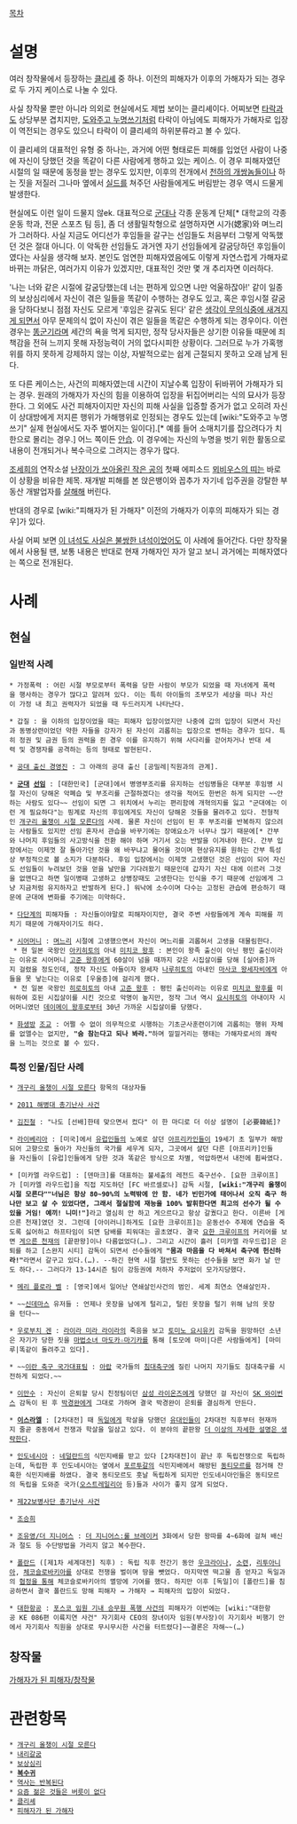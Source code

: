 [[목차]]

= 설명 =
여러 창작물에서 등장하는 [[클리셰]] 중 하나. 이전의 피해자가 이후의 가해자가 되는 경우로 두 가지 케이스로 나눌 수 있다.

사실 창작물 뿐만 아니라 의외로 현실에서도 제법 보이는 클리셰이다. 어찌보면 [[타락]]과도 상당부분 겹치지만, [[도와주고 누명쓰기]]처럼 타락이 아님에도 피해자가 가해자로 입장이 역전되는 경우도 있으니 타락이 이 클리셰의 하위분류라고 볼 수 있다.

이 클리셰의 대표적인 유형 중 하나는, 과거에 어떤 형태로든 피해를 입었던 사람이 나중에 자신이 당했던 것을 똑같이 다른 사람에게 행하고 있는 케이스. 이 경우 피해자였던 시절의 일 때문에 동정을 받는 경우도 있지만, 이후의 전개에서 [[천하의 개쌍놈들]]이나 하는 짓을 저질러 그나마 옆에서 [[실드]]를 쳐주던 사람들에게도 버림받는 경우 역시 드물게 발생한다. 

현실에도 이런 일이 드물지 않ek. 대표적으로 [[군대]]나 각종 운동계 단체[* 대학교의 각종 운동 학과, 전문 스포츠 팀 등], 좀 더 생활밀착형으로 설명하자면 시가(媤家)와 며느리가 그러하다. 사실 지금도 어디선가 후임들을 갈구는 선임들도 처음부터 그렇게 악독했던 것은 절대 아니다. 이 악독한 선임들도 과거엔 자기 선임들에게 갈굼당하던 후임들이였다는 사실을 생각해 보자. 본인도 엄연한 피해자였음에도 이렇게 자연스럽게 가해자로 바뀌는 까닭은, 여러가지 이유가 있겠지만, 대표적인 것만 몇 개 추리자면 이러하다. 

'나는 너와 같은 시절에 갈굼당했는데 너는 편하게 있으면 나만 억울하잖아!' 같이 일종의 보상심리에서 자신이 겪은 일들을 똑같이 수행하는 경우도 있고, 혹은 후임시절 갈굼을 당하다보니 점점 자신도 모르게 '후임은 갈궈도 된다' 같은 [[인지도식|생각이 무의식중에 새겨지게 되면서]] 아무 문제의식 없이 자신이 겪은 일들을 똑같은 수행하게 되는 경우이다. 이런 경우는 [[똥군기]]라며 세간의 욕을 먹게 되지만, 정작 당사자들은 상기한 이유들 때문에 죄책감을 전혀 느끼지 못해 자정능력이 거의 없다시피한 상황이다. 그러므로 누가 가혹행위를 하지 못하게 강제하지 않는 이상, 자발적으로는 쉽게 근절되지 못하고 오래 남게 된다.

또 다른 케이스는, 사건의 피해자였는데 시간이 지날수록 입장이 뒤바뀌어 가해자가 되는 경우. 원래의 가해자가 자신의 힘을 이용하여 입장을 뒤집어버리는 식의 묘사가 등장한다. 그 외에도 사건 피해자이지만 자신의 피해 사실을 입증할 증거가 없고 오히려 자신이 상대방에게 저지른 행위가 가해행위로 인정되는 경우도 있는데 [wiki:"도와주고 누명쓰기" 실제 현실에서도 자주 벌어지는 일이다].[* 예를 들어 소매치기를 잡으려다가 치한으로 몰리는 경우.] 어느 쪽이든 [[안습]]. 이 경우에는 자신의 누명을 벗기 위한 활동으로 내용이 전개되거나 복수극으로 그려지는 경우가 많다.

[[조세희]]의 연작소설 [[난장이가 쏘아올린 작은 공]]의 첫째 에피소드 [[뫼비우스의 띠]]는 바로 이 상황을 비유한 제목. 재개발 피해를 본 앉은뱅이와 꼽추가 자기네 입주권을 강탈한 부동산 개발업자를 [[살해]]해 버린다.

반대의 경우로 [wiki:"피해자가 된 가해자" 이전의 가해자가 이후의 피해자가 되는 경우]가 있다.

사실 어찌 보면 [[이 녀석도 사실은 불쌍한 녀석이었어]]도 이 사례에 들어간다. 다만 창작물에서 사용될 땐, 보통 내용은 반대로 현재 가해자인 자가 알고 보니 과거에는 피해자였다는 쪽으로 전개된다.
= 사례 =
== 현실 ==
=== 일반적 사례 ===
 * 가정폭력 : 어린 시절 부모로부터 폭력을 당한 사람이 부모가 되었을 때 자녀에게 폭력을 행사하는 경우가 많다고 알려져 있다. 이는 특히 아이들의 조부모가 세상을 떠나 자신이 가정 내 최고 권력자가 되었을 때 두드러지게 나타난다.

 * 갑질 : 을 이하의 입장이었을 때는 피해자 입장이었지만 나중에 갑의 입장이 되면서 자신과 동병상련이었던 약한 자들을 강자가 된 자신이 괴롭히는 입장으로 변하는 경우가 있다. 특히 정권 및 금권 등의 권력을 쥔 경우 이를 유지하기 위해 사다리를 걷어차거나 반대 세력 및 경쟁자를 공격하는 등의 형태로 발현된다.

 * [[공돌이|공대 출신 경영진]] : 그 아래의 공대 출신 [공밀레|직원과의 관계].

 * '''[[군대]] [[선임]]''' : [대한민국] [군대]에서 병영부조리를 유지하는 선임병들은 대부분 후임병 시절 자신이 당해온 악폐습 및 부조리를 근절하겠다는 생각을 적어도 한번은 하게 되지만 ~~안하는 사람도 있다~~ 선임이 되면 그 위치에서 누리는 편리함에 개혁의지를 잃고 "군대에는 이런 게 필요하다"는 핑계로 자신의 후임에게도 자신이 당해온 것들을 물려주고 있다. 전형적인 [[개구리 올챙이 시절 모른다]]의 사례. 물론 자신이 선임이 된 후 부조리를 반복하지 않으려는 사람들도 있지만 선임 혼자서 관습을 바꾸기에는 장애요소가 너무나 많기 때문에[* 간부와 나머지 후임들의 사고방식을 전환 해야 하며 거기서 오는 반발을 이겨내야 한다. 간부 입장에서는 이제껏 잘 돌아가던 것을 왜 바꾸냐고 물어올 것이며 현상유지를 원하는 간부 특성상 부정적으로 볼 소지가 다분하다. 후임 입장에서는 이제껏 고생했던 것은 선임이 되어 자신도 선임들이 누려보던 것을 얻을 날만을 기다려왔기 때문인데 갑자기 자신 대에 이르러 그것을 없앤다고 하면 일이병때 고생하고 상병장때도 고생한다는 인식을 주기 때문에 선임에게 그냥 지금처럼 유지하자고 반발하게 된다.] 워낙에 소수이며 다수는 고정된 관습에 편승하기 때문에 군대에 변화를 주기에는 미약하다.

 * [[다단계]]의 피해자들 : 자신들이야말로 피해자이지만, 결국 주변 사람들에게 계속 피해를 끼치기 때문에 가해자이기도 하다.

 * [[시어머니]] : [[며느리]] 시절에 고생했으면서 자신이 며느리를 괴롭혀서 고생을 대물림한다.
  * 현 일본 국왕인 [[아키히토]]의 아내 [[미치코 황후|미치코 왕후]] : 본인이 왕족 출신이 아닌 평민 출신이라는 이유로 시어머니 [[고준황후|고준 왕후]]에게 60살이 넘을 때까지 갖은 시집살이를 당해 [실어증]까지 걸렸을 정도인데, 정작 자신도 아들이자 왕세자 [[나루히토]]의 아내인 [[마사코 황태자비|마사코 왕세자비]]에게 아들을 못 낳는다는 이유로 [우울증]에 걸리게 했다.
  * 전 일본 국왕인 [[히로히토]]의 아내 [[고준황후|고준 왕후]] : 평민 출신이라는 이유로 [[미치코 황후|미치코 왕후]]를 미워하여 호된 시집살이를 시킨 것으로 악명이 높지만, 정작 그녀 역시 [[요시히토]]의 아내이자 시어머니였던 [[데이메이 황후|데이메이 왕후]]로부터 30년 가까운 시집살이를 당했다.

 * [[화생방]] [[조교]] : 어쩔 수 없이 의무적으로 시행하는 기초군사훈련이기에 괴롭히는 행위 자체를 없앨수는 없지만, '''"숨 참는다고 되나 봐라."'''하며 낄낄거리는 행태는 가해자로서의 쾌락을 느끼는 것으로 볼 수 있다.

=== 특정 인물/집단 사례 ===
 * [[개구리 올챙이 시절 모른다]] 항목의 대상자들

 * [[2011 해병대 총기난사 사건]]

 * [[김진철]] : "나도 [선배]한테 맞으면서 컸다" 이 한 마디로 더 이상 설명이 [必要韓紙]?

 * [[라이베리아]] : [미국]에서 [[유럽]]인들의 노예로 살던 [[아프리카]]인들이 19세기 초 일부가 해방되어 고향으로 돌아가 자신들의 국가를 세우게 되자, 그곳에서 살던 다른 [아프리카]인들을 자신들이 [유럽]인들에게 당한 것과 똑같은 방식으로 차별, 억압하면서 내전에 휩싸였다.

 * [미카엘 라우드럽] : [덴마크]를 대표하는 불세출의 레전드 축구선수. [요한 크루이프]가 [미카엘 라우드럽]을 직접 지도하던 [FC 바르셀로나] 감독 시절, '''[wiki:"개구리 올챙이 시절 모른다""너님은 항상 80~90%의 노력밖에 안 함. 네가 빈민가에 태어나서 오직 축구 하나만 보고 살 수 있었다면, 그래서 절실함에 재능을 100% 발휘한다면 최고의 선수가 될 수 있을 거임! 예끼! 니미!"]'''라고 열심히 안 하고 게으르다고 항상 갈궜다고 한다. 이른바 [게으른 천재]였던 것. 그런데 [아이러니]하게도 [요한 크루이프]는 운동선수 주제에 연습을 죽도록 싫어하고 하프타임이 되면 담배를 피워대는 골초였다. 결국 [[요한 크루이프]]의 커리어를 보면 [[게으른 천재]]의 [끝판왕]이나 다름없었다(…). 그리고 시간이 흘러 [미카엘 라우드럽]은 은퇴를 하고 [스완지 시티] 감독이 되면서 선수들에게 '''"몸과 마음을 다 바쳐서 축구에 헌신하라!"'''라면서 갈구고 있다.(…). --하긴 현역 시절 절반도 못하는 선수들을 보면 화가 날 만도 하다.-- 그러다가 13-14시즌 팀이 강등권에 처하자 주저없이 모가지당했다.

 * [[메리 플로라 벨]] : [영국]에서 일어난 연쇄살인사건의 범인. 세계 최연소 연쇄살인자.

 * ~~[[신데마스]] 유저들 : 언제나 옷장을 남에게 털리고, 털린 옷장을 털기 위해 남의 옷장을 턴다~~

 * [[우로부치 겐]] : [[라이라 미라 라이라]]의 죽음을 보고 [[토미노 요시유키]] 감독을 원망하던 소년은 자기가 당한 짓을 [[마법소녀 마도카☆마기카]]를 통해 [토모에 마미|다른 사람들에게] [마미루|똑같이 돌려주고 있다].

 * ~~[[이란 축구 국가대표팀]] : [[아랍]] 국가들의 [[침대축구]]에 질린 나머지 자기들도 침대축구를 시전하게 되었다.~~

 * [[이만수]] : 자신이 은퇴할 당시 친정팀이던 [[삼성 라이온즈]]에게 당했던 걸 자신이 [[SK 와이번스]] 감독이 된 후 [[박경완]]에게 그대로 가하며 결국 박경완이 은퇴를 결심하게 만든다. 

 * '''[[이스라엘]]''' : [2차대전] 때 [[독일]]에게 학살을 당했던 [[유대인]]들이 2차대전 직후부터 현재까지 줄곧 중동에서 전쟁과 학살을 일삼고 있다. 이 분야의 끝판왕 [[더 이상의 자세한 설명은 생략한다]].

 * [[인도네시아]] : [[네덜란드]]의 식민지배를 받고 있다 [2차대전]이 끝난 후 독립전쟁으로 독립하는데, 독립한 후 인도네시아는 옆에서 [[포르투갈]]의 식민지배에서 해방된 [[동티모르]]를 점거해 잔혹한 식민지배를 하였다. 결국 동티모르도 훗날 독립하게 되지만 인도네시아인들은 동티모르의 독립을 도와준 국가([[오스트레일리아]] 등)들과 사이가 좋지 않게 되었다.

 * [[제22보병사단 총기난사 사건]]

 * [[조승희]]

 * [[조유영/더 지니어스]] : [[더 지니어스:룰 브레이커]] 3화에서 당한 왕따를 4~6화에 걸쳐 배신과 절도 등 수단방법을 가리지 않고 복수한다.

 * [[폴란드]] ([제1차 세계대전] 직후) : 독립 직후 전간기 동안 [[우크라이나]], [[소련]], [[리투아니아]], [[체코슬로바키아]]를 상대로 전쟁을 벌이며 땅을 뺏었다. 마지막엔 떡고물 좀 얻자고 독일과의 [[뮌헨협정|협정을 통해]] 체코슬로바키아의 멸망에 기여를 했다. 하지만 이후 [독일]이 [폴란드]를 침공하면서 결국 폴란드도 망해 피해자 → 가해자 → 피해자의 입장이 되었다.

 * [[대한항공]] : [[포스코 임원 기내 승무원 폭행 사건]]의 피해자가 이번에는 [wiki:"대한항공 KE 086편 이륙지연 사건" 자기회사 CEO의 장녀이자 임원(부사장)이 자기회사 비행기 안에서 자기회사 직원을 상대로 무시무시한 사건을 터트렸다]~~결론은 자해~~(…)
== 창작물 ==
[[가해자가 된 피해자/창작물]]

= 관련항목 =
 * [[개구리 올챙이 시절 모른다]]
 * [[내리갈굼]]
 * [[보상심리]]
 * '''[[복수귀]]'''
 * [[역사는 반복된다]]
 * [[요즘 젊은 것들은 버릇이 없다]]
 * [[클리셰]]
 * [[피해자가 된 가해자]]
